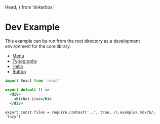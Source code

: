   Head,
} from 'tinkerbox'

<Head>
  <title>Hello</title>
</Head>



# Dev Example

This example can be run from the root directory as a development environment for the core library.

- [Menu](/_)
- [Typography](/typography)
- [Hello](/hello)
- [Button](/components/button)


```jsx
import React from 'react'

export default () =>
  <div>
    <h1>Not Live</h1>
  </div>
```

```
export const files = require.context('..', true, /\.example\.mdx?$/, 'lazy')
```

